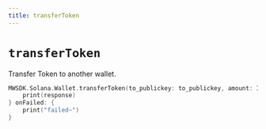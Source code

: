 ```yaml
---
title: transferToken
---
```


# `transferToken`
Transfer Token to another wallet.
```Swift
MWSDK.Solana.Wallet.transferToken(to_publickey: to_publickey, amount: Int(Double(amount) ?? 0.0), token_mint: token_mint, decimals: Int(decimals) ?? 1) { response in
    print(response)
} onFailed: {
    print("failed~")
}
```